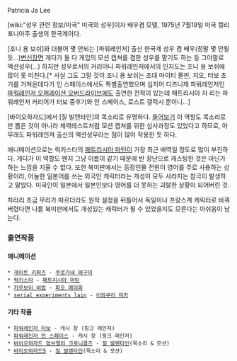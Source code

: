 Patricia Ja Lee

[wiki:"성우 관련 정보/미국" 미국의 성우]이자 배우겸 모델, 1975년 7월19일 미국 캘리포니아주 출생의 한국계이다.

[조니 용 보쉬]와 더불어 몇 안되는 [파워레인저] 출신 한국계 성우 겸 배우(정말 몇 안될듯...)[http://youtu.be/PPCD9J4YKsA 변신장면]
게다가 둘 다 게임의 모션 캡쳐를 겸한 성우를 맡기도 하는 등 그야말로 액션성우(...)
하지만 성우로서의 커리어나 파워레인저에서의 인지도는 조니 용 보쉬에 많이 못 미친다.[* 사실 그도 그럴 것이 조니 용 보쉬는 초대 마이티 몰핀, 지오, 터보 초기를 거쳐온데다가 인 스페이스에서도 특별출연했으며 심지어 디즈니제 파워레인저인 [[파워레인저 오퍼레이션 오버드라이브]]에도 출연한 전적이 있는데 패트리시아 자 리는 파워레인저 커리어가 터보 중후기와 인 스페이스, 로스트 갤럭시 뿐이니...]

[바이오하자드]에서 [질 발렌타인]의 목소리로 유명하다. [http://youtu.be/3xVsjBpW9gw 들어보기]
이 역할도 목소리로만 뽑은 것이 아니라 체력테스트처럼 모션 캡쳐를 위한 심사과정도 있었다고 하므로, 아무래도 파워레인져 출신의 액션성우라는 점이 많이 작용한 듯 하다.

애니메이션으로는 럭키스타의 [[패트리시아 마틴]]이 가장 최근 배역일 정도로 많이 부진하다. 게다가 이 역할도 왠지 그냥 이름이 같기 때문에 반 장난으로 캐스팅한 것은 아닌가 하는 느낌을 지울 수 없다. 또한 북미판에서는 등장인물 전원이 영어를 주로 사용하는 상황이라, 어눌한 일본어를 쓰는 외국인 캐릭터라는 개성이 모두 사라지는 참극이 발생하고 말았다. 미국인이 일본에서 일본인보다 영어를 더 못하는 괴랄한 상황이 되어버린 것.

차라리 조금 무리가 따르더라도 원작 설정을 뒤틀어서 독일이나 프랑스계 캐릭터로 바꿔버렸다면 나름 북미판에서도 개성있는 캐릭터가 될 수 있었을지도 모른다는 아쉬움이 남는다.

=== 출연작품 ===
==== 애니메이션 ====
 * [[게이트 키퍼즈]] - [[쿠로가네 메구미]]
 * [[럭키스타]] - [[패트리시아 마틴]]
 * [[카우보이 비밥]] - [[파오 메이파]]
 * [[serial experiments lain]] - [[이와쿠라 미카]]

==== 기타 작품 ====
 * [[파워레인저 터보]] - 캐시 창 (핑크 레인저)
 * [[파워레인저 인 스페이스]] - 캐시 창 (핑크 레인저)
 * [[바이오하자드 엄브렐러 크로니클즈]] - [[질 발렌타인]](목소리 & 모션)
 * [[바이오하자드5]] - [[질 발렌타인]](목소리 & 모션)
